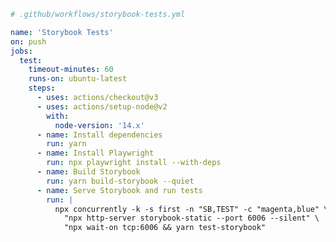```yml
# .github/workflows/storybook-tests.yml

name: 'Storybook Tests'
on: push
jobs:
  test:
    timeout-minutes: 60
    runs-on: ubuntu-latest
    steps:
      - uses: actions/checkout@v3
      - uses: actions/setup-node@v2
        with:
          node-version: '14.x'
      - name: Install dependencies
        run: yarn
      - name: Install Playwright
        run: npx playwright install --with-deps
      - name: Build Storybook
        run: yarn build-storybook --quiet
      - name: Serve Storybook and run tests
        run: |
          npx concurrently -k -s first -n "SB,TEST" -c "magenta,blue" \
            "npx http-server storybook-static --port 6006 --silent" \
            "npx wait-on tcp:6006 && yarn test-storybook"
```